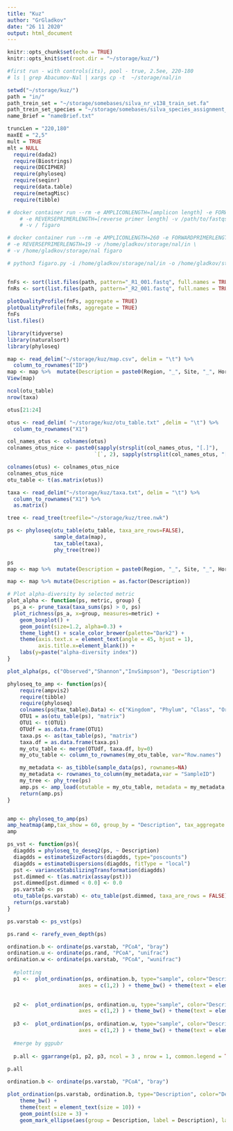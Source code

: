 ```yaml
---
title: "Kuz"
author: "GrGladkov"
date: "26 11 2020"
output: html_document
---
```


```r
knitr::opts_chunk$set(echo = TRUE)
knitr::opts_knit$set(root.dir = "~/storage/kuz/")
```

```r
#first run - with controls(its), pool - true, 2.5ee, 220-180
# ls | grep Abacumov-Nal | xargs cp -t  ~/storage/nal/in

setwd("~/storage/kuz/")
path = "in/"
path_trein_set = "~/storage/somebases/silva_nr_v138_train_set.fa"
path_trein_set_species = "~/storage/somebases/silva_species_assignment_v138.fa"
name_Brief = "nameBrief.txt"

truncLen = "220,180"
maxEE = "2,5"
mult = TRUE
mlt = NULL
  require(dada2)
  require(Biostrings)
  require(DECIPHER)
  require(phyloseq)
  require(seqinr)
  require(data.table)
  require(metagMisc)
  require(tibble)

# docker container run --rm -e AMPLICONLENGTH=[amplicon length] -e FORWARDPRIMERLENGTH=[forward primer length] \
    # -e REVERSEPRIMERLENGTH=[reverse primer length] -v /path/to/fastqs:/data/input \
    # -v / figaro

# docker container run --rm -e AMPLICONLENGTH=260 -e FORWARDPRIMERLENGTH=20 \
# -e REVERSEPRIMERLENGTH=19 -v /home/gladkov/storage/nal/in \
# -v /home/gladkov/storage/nal figaro

# python3 figaro.py -i /home/gladkov/storage/nal/in -o /home/gladkov/storage/nal -a 260 -f 20 -r 19


fnFs <- sort(list.files(path, pattern="_R1_001.fastq", full.names = TRUE))
fnRs <- sort(list.files(path, pattern="_R2_001.fastq", full.names = TRUE))
  
plotQualityProfile(fnFs, aggregate = TRUE)
plotQualityProfile(fnRs, aggregate = TRUE)
fnFs  
list.files()
```

```r

library(tidyverse)
library(naturalsort)
library(phyloseq)

map <- read_delim("~/storage/kuz/map.csv", delim = "\t") %>%
  column_to_rownames("ID")
map <- map %>%  mutate(Description = paste0(Region, "_", Site, "_", Horizon))
View(map)

ncol(otu_table)
nrow(taxa)

otus[21:24]

otus <- read_delim( "~/storage/kuz/otu_table.txt" ,delim = "\t") %>% 
  column_to_rownames("X1")

col_names_otus <- colnames(otus)
colnames_otus_nice <- paste0(sapply(strsplit(col_names_otus, "[.]"), 
                            `[`, 2), sapply(strsplit(col_names_otus, "[.]"), `[`, 3))

colnames(otus) <- colnames_otus_nice
colnames_otus_nice
otu_table <- t(as.matrix(otus))

taxa <- read_delim("~/storage/kuz/taxa.txt", delim = "\t") %>% 
  column_to_rownames("X1") %>% 
  as.matrix()

tree <- read_tree(treefile="~/storage/kuz/tree.nwk")

ps <- phyloseq(otu_table(otu_table, taxa_are_rows=FALSE), 
               sample_data(map),
               tax_table(taxa),
               phy_tree(tree))

ps
map <- map %>%  mutate(Description = paste0(Region, "_", Site, "_", Horizon))

map <- map %>% mutate(Description = as.factor(Description))


```


```r
# Plot alpha-diversity by selected metric
plot_alpha <- function(ps, metric, group) {
  ps_a <- prune_taxa(taxa_sums(ps) > 0, ps)
  plot_richness(ps_a, x=group, measures=metric) + 
    geom_boxplot() +
    geom_point(size=1.2, alpha=0.3) + 
    theme_light() + scale_color_brewer(palette="Dark2") +
    theme(axis.text.x = element_text(angle = 45, hjust = 1),
          axis.title.x=element_blank()) +
    labs(y=paste("alpha-diversity index")) 
}

plot_alpha(ps, c("Observed","Shannon","InvSimpson"), "Description") 

```
```r

phyloseq_to_amp <- function(ps){
    require(ampvis2)
    require(tibble)
    require(phyloseq)
    colnames(ps@tax_table@.Data) <- c("Kingdom", "Phylum", "Class", "Order", "Family", "Genus", "Species")
    OTU1 = as(otu_table(ps), "matrix")
    OTU1 <- t(OTU1)
    OTUdf = as.data.frame(OTU1)
    taxa.ps <- as(tax_table(ps), "matrix")
    taxa.df = as.data.frame(taxa.ps)
    my_otu_table <- merge(OTUdf, taxa.df, by=0)
    my_otu_table <- column_to_rownames(my_otu_table, var="Row.names")

    my_metadata <- as_tibble(sample_data(ps), rownames=NA)
    my_metadata <- rownames_to_column(my_metadata,var = "SampleID")
    my_tree <- phy_tree(ps)
    amp.ps <- amp_load(otutable = my_otu_table, metadata = my_metadata, tree = my_tree)
    return(amp.ps)
}


amp <- phyloseq_to_amp(ps)
amp_heatmap(amp,tax_show = 60, group_by = "Description", tax_aggregate = "Genus", tax_class = "Proteobacteria") + theme_bw() + theme(text = element_text(size=15), legend.position = "none") + theme(axis.text.x=element_text(angle=45,hjust=1))
amp
```


```r
ps_vst <- function(ps){
  diagdds = phyloseq_to_deseq2(ps, ~ Description)                  
  diagdds = estimateSizeFactors(diagdds, type="poscounts")
  diagdds = estimateDispersions(diagdds, fitType = "local") 
  pst <- varianceStabilizingTransformation(diagdds)
  pst.dimmed <- t(as.matrix(assay(pst))) 
  pst.dimmed[pst.dimmed < 0.0] <- 0.0
  ps.varstab <- ps
  otu_table(ps.varstab) <- otu_table(pst.dimmed, taxa_are_rows = FALSE) 
  return(ps.varstab)
}

ps.varstab <- ps_vst(ps)
```

```r
ps.rand <- rarefy_even_depth(ps)

ordination.b <- ordinate(ps.varstab, "PCoA", "bray")
ordination.u <- ordinate(ps.rand, "PCoA", "unifrac")
ordination.w <- ordinate(ps.varstab, "PCoA", "wunifrac")
  
  #plotting
  p1 <-  plot_ordination(ps, ordination.b, type="sample", color="Description", title="Bray-Curtis", 
                       axes = c(1,2) ) + theme_bw() + theme(text = element_text(size = 10)) + geom_point(size = 3) 
  

  p2 <-  plot_ordination(ps, ordination.u, type="sample", color="Description", title="UniFrac", 
                       axes = c(1,2) ) + theme_bw() + theme(text = element_text(size = 10)) + geom_point(size = 3)
  
  p3 <-  plot_ordination(ps, ordination.w, type="sample", color="Description", title="Weighted UniFrac", 
                       axes = c(1,2) ) + theme_bw() + theme(text = element_text(size = 10)) + geom_point(size = 3) 
  
  #merge by ggpubr
  
  p.all <- ggarrange(p1, p2, p3, ncol = 3 , nrow = 1, common.legend = TRUE, legend = "bottom", font.label = list(size = 12, face = "bold", color ="black"))
  
p.all


```

```r
ordination.b <- ordinate(ps.varstab, "PCoA", "bray")

plot_ordination(ps.varstab, ordination.b, type="Description", color="Description", title="NMDS - Bray-Curtis", axes = c(1,2) ) + 
    theme_bw() + 
    theme(text = element_text(size = 10)) + 
    geom_point(size = 3) +
    geom_mark_ellipse(aes(group = Description, label = Description), label.fontsize = 10, label.buffer = unit(2, "mm"), label.minwidth = unit(5, "mm"),con.cap = unit(0.1, "mm"))

```